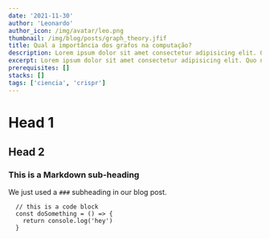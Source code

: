 ```yaml
---
date: '2021-11-30'
author: 'Leonardo'
author_icon: /img/avatar/leo.png
thumbnail: /img/blog/posts/graph_theory.jfif
title: Qual a importância dos grafos na computação?
description: Lorem ipsum dolor sit amet consectetur adipisicing elit. Quo nemo necessitatibus officia cupiditate? Deserunt, odit cumque! 
excerpt: Lorem ipsum dolor sit amet consectetur adipisicing elit. Quo nemo necessitatibus officia cupiditate? Deserunt, odit cumque! Architecto consequatur ex, harum vitae, expedita dolorem cupiditate fugit voluptates asperiores amet sequi voluptas quia? Maxime minus, voluptatem reiciendis velit sit aliquam commodi! Modi beatae velit et iste voluptatibus tempore rem necessitatibus, magnam
prerequisites: []
stacks: []
tags: ['ciencia', 'crispr']
---
```


<Styling tipo="h1" className="font-bold text-violet-500" text="Teste 5" />



# Head 1
## Head 2


### This is a Markdown sub-heading
We just used a `###` subheading in our blog post.

```
  // this is a code block
  const doSomething = () => {
    return console.log('hey')
  }
```


